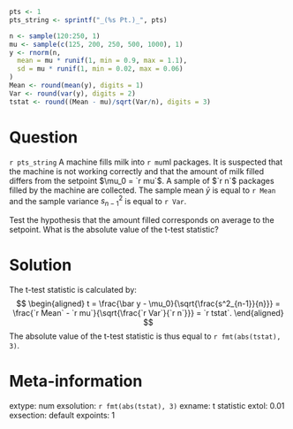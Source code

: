 ```r
pts <- 1
pts_string <- sprintf("_(%s Pt.)_", pts)

n <- sample(120:250, 1)
mu <- sample(c(125, 200, 250, 500, 1000), 1)
y <- rnorm(n,
  mean = mu * runif(1, min = 0.9, max = 1.1), 
  sd = mu * runif(1, min = 0.02, max = 0.06)
)
Mean <- round(mean(y), digits = 1)
Var <- round(var(y), digits = 2)
tstat <- round((Mean - mu)/sqrt(Var/n), digits = 3)
```

Question
========
`r pts_string` A machine fills milk into `r mu`ml packages. It is suspected that the 
machine is not working correctly and that the amount of milk filled differs 
from the setpoint $\mu_0 = `r mu`$. A sample of $`r n`$ packages 
filled by the machine are collected. The sample mean $\bar{y}$ is equal to 
`r Mean` and the sample variance $s^2_{n-1}$ is equal to 
`r Var`.

Test the hypothesis that the amount filled corresponds on average to the 
setpoint. What is the absolute value of the t-test statistic?

Solution
=========
The t-test statistic is calculated by:
$$
\begin{aligned}
  t = \frac{\bar y - \mu_0}{\sqrt{\frac{s^2_{n-1}}{n}}}
    = \frac{`r Mean` - `r mu`}{\sqrt{\frac{`r Var`}{`r n`}}}
    = `r tstat`.
\end{aligned}
$$
The absolute value of the t-test statistic is thus equal to
`r fmt(abs(tstat), 3)`.

Meta-information
================
extype: num
exsolution: `r fmt(abs(tstat), 3)`
exname: t statistic
extol: 0.01
exsection: default
expoints: 1
